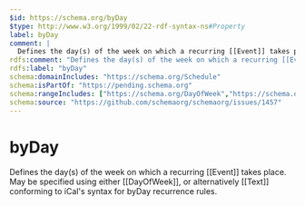 ```yaml
---
$id: https://schema.org/byDay
$type: http://www.w3.org/1999/02/22-rdf-syntax-ns#Property
label: byDay
comment: |
  Defines the day(s) of the week on which a recurring [[Event]] takes place. May be specified using either [[DayOfWeek]], or alternatively [[Text]] conforming to iCal's syntax for byDay recurrence rules.
rdfs:comment: "Defines the day(s) of the week on which a recurring [[Event]] takes place. May be specified using either [[DayOfWeek]], or alternatively [[Text]] conforming to iCal's syntax for byDay recurrence rules."
rdfs:label: "byDay"
schema:domainIncludes: "https://schema.org/Schedule"
schema:isPartOf: "https://pending.schema.org"
schema:rangeIncludes: ["https://schema.org/DayOfWeek","https://schema.org/Text"]
schema:source: "https://github.com/schemaorg/schemaorg/issues/1457"
---
```


# byDay

Defines the day(s) of the week on which a recurring [[Event]] takes place. May be specified using either [[DayOfWeek]], or alternatively [[Text]] conforming to iCal's syntax for byDay recurrence rules.


